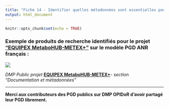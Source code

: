 ```yaml
---
title: "Fiche 14 - Identifier quelles métadonnées sont essentielles pour vos produits de recherche"
output: html_document
---
```


```r
knitr::opts_chunk$set(echo = TRUE)
```

### **Exemple de produits de recherche identifiés pour le projet** [**"EQUIPEX MetaboHUB-METEX+"**](https://dmp.opidor.fr/plans/13271/export.pdf?export%5Bquestion_headings%5D=true) **sur le modèle PGD ANR français :**

![](images/exemple%20me%CC%81tadonne%CC%81es.png)

*DMP Public projet* [**EQUIPEX MetaboHUB-METEX+**](https://dmp.opidor.fr/plans/13271/export.pdf?export%5Bquestion_headings%5D=true)*- section "Documentation et métadonnées"*

------------------------------------------------------------------------

**Merci aux contributeurs des PGD publics sur DMP OPIDoR d'avoir partagé leur PGD librement.**
